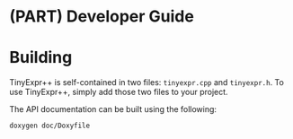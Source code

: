 # (PART) Developer Guide {-}

# Building

TinyExpr++ is self-contained in two files: `tinyexpr.cpp` and `tinyexpr.h`. To use
TinyExpr++, simply add those two files to your project.

The API documentation can be built using the following:

```
doxygen doc/Doxyfile
```
